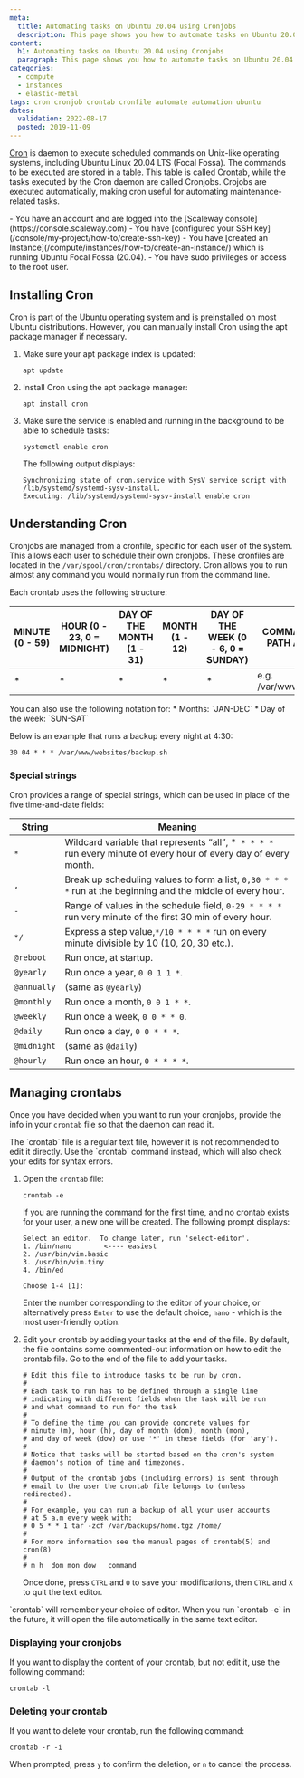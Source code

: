 ```yaml
---
meta:
  title: Automating tasks on Ubuntu 20.04 using Cronjobs
  description: This page shows you how to automate tasks on Ubuntu 20.04 using Cronjobs
content:
  h1: Automating tasks on Ubuntu 20.04 using Cronjobs
  paragraph: This page shows you how to automate tasks on Ubuntu 20.04 using Cronjobs
categories:
  - compute
  - instances
  - elastic-metal
tags: cron cronjob crontab cronfile automate automation ubuntu
dates:
  validation: 2022-08-17
  posted: 2019-11-09
---
```


[Cron](https://manpages.ubuntu.com/manpages/focal/en/man8/cron.8.html) is daemon to execute scheduled commands on Unix-like operating systems, including Ubuntu Linux 20.04 LTS (Focal Fossa). 
The commands to be executed are stored in a table. This table is called Crontab, while the tasks executed by the Cron daemon are called Cronjobs. Crojobs are executed automatically, making cron useful for automating maintenance-related tasks.



<Message type="requirement">
- You have an account and are logged into the [Scaleway console](https://console.scaleway.com)
- You have [configured your SSH key](/console/my-project/how-to/create-ssh-key)
- You have [created an Instance](/compute/instances/how-to/create-an-instance/) which is running Ubuntu Focal Fossa (20.04).
- You have sudo privileges or access to the root user.
</Message>

## Installing Cron

Cron is part of the Ubuntu operating system and is preinstalled on most Ubuntu distributions. However, you can manually install Cron using the apt package manager if necessary.

1. Make sure your apt package index is updated:
    ```
    apt update
    ```
2. Install Cron using the apt package manager:
    ```
    apt install cron
    ```
3. Make sure the service is enabled and running in the background to be able to schedule tasks: 
    ```
    systemctl enable cron
    ```

    The following output displays: 
    ```
    Synchronizing state of cron.service with SysV service script with /lib/systemd/systemd-sysv-install.
    Executing: /lib/systemd/systemd-sysv-install enable cron
    ```

##  Understanding Cron

Cronjobs are managed from a cronfile, specific for each user of the system. This allows each user to schedule their own cronjobs. These cronfiles are located in the `/var/spool/cron/crontabs/` directory.
Cron allows you to run almost any command you would normally run from the command line. 

Each crontab uses the following structure:

| MINUTE (0 - 59) 	| HOUR (0 - 23, 0 = MIDNIGHT) 	| DAY OF THE MONTH (1 - 31) 	| MONTH (1 - 12) 	| DAY OF THE WEEK (0 - 6, 0 = SUNDAY) 	| COMMAND OR DIRECTORY PATH AND SCRIPT NAME 	|
|-----------------	|-----------------------------	|---------------------------	|----------------	|-------------------------------------	|-------------------------------------------	|
| *                	| *                            	| *             	            | *               	| *                                   	| e.g. /var/www/websites/backup.sh          	|

<Message type="tip">
You can also use the following notation for:
* Months: `JAN-DEC`
* Day of the week: `SUN-SAT`
</Message>

Below is an example that runs a backup every night at 4:30: 

```
30 04 * * * /var/www/websites/backup.sh
```

### Special strings

Cron provides a range of special strings, which can be used in place of the five time-and-date fields:

| String       	| Meaning                                                                                                          	|
|--------------	|------------------------------------------------------------------------------------------------------------------	|
| `*`          	| Wildcard variable that represents “all”, *` * * * *` run every minute of every hour of every day of every month. 	|
| `,`          	| Break up scheduling values to form a list, `0,30 * * * *` run at the beginning and the middle of every hour.     	|
| `-`          	| Range of values in the schedule field, `0-29 * * * *`  run very minute of the first 30 min of every hour.        	|
| `*/`         	| Express a step value,`*/10 * * * *` run on every minute divisible by 10 (10, 20, 30 etc.).                       	|
| `@reboot`   	| Run once, at startup.                                                                                            	|
| `@yearly`   	| Run once a year, `0 0 1 1 *`.                                                                                    	|
| `@annually` 	| (same as `@yearly`)                                                                                              	|
| `@monthly`  	| Run once a month, `0 0 1 * *`.                                                                                   	|
| `@weekly`   	| Run once a week, `0 0 * * 0`.                                                                                    	|
| `@daily`    	| Run once a day, `0 0 * * *`.                                                                                     	|
| `@midnight` 	| (same as `@daily`)                                                                                               	|
| `@hourly`   	| Run once an hour, `0 * * * *`.                                                                                   	|

## Managing crontabs

Once you have decided when you want to run your cronjobs, provide the info in your `crontab` file so that the daemon can read it. 

<Message type="important">
The `crontab` file is a regular text file, however it is not recommended to edit it directly. Use the `crontab` command instead, which will also check your edits for syntax errors. 
</Message>

1. Open the `crontab` file: 
    ```
    crontab -e 
    ```

    If you are running the command for the first time, and no crontab exists for your user, a new one will be created. The following prompt displays:

    ```
    Select an editor.  To change later, run 'select-editor'.
    1. /bin/nano        <---- easiest
    2. /usr/bin/vim.basic
    3. /usr/bin/vim.tiny
    4. /bin/ed

    Choose 1-4 [1]:
    ```

    Enter the number corresponding to the editor of your choice, or alternatively press `Enter` to use the default choice, `nano` - which is the most user-friendly option. 
2. Edit your crontab by adding your tasks at the end of the file. 
    <Message type ="note"> 
    By default, the file contains some commented-out information on how to edit the crontab file. Go to the end of the file to add your tasks. 

    </Message>

    ```
    # Edit this file to introduce tasks to be run by cron.
    #
    # Each task to run has to be defined through a single line
    # indicating with different fields when the task will be run
    # and what command to run for the task
    #
    # To define the time you can provide concrete values for
    # minute (m), hour (h), day of month (dom), month (mon),
    # and day of week (dow) or use '*' in these fields (for 'any').
    #
    # Notice that tasks will be started based on the cron's system
    # daemon's notion of time and timezones.
    #
    # Output of the crontab jobs (including errors) is sent through
    # email to the user the crontab file belongs to (unless redirected).
    #
    # For example, you can run a backup of all your user accounts
    # at 5 a.m every week with:
    # 0 5 * * 1 tar -zcf /var/backups/home.tgz /home/
    #
    # For more information see the manual pages of crontab(5) and cron(8)
    #
    # m h  dom mon dow   command
    ```

    Once done, press `CTRL` and `O` to save your modifications, then  `CTRL` and `X` to quit the text editor. 

<Message type="tip">
`crontab` will remember your choice of editor. When you run `crontab -e` in the future, it will open the file automatically in the same text editor. 
</Message>

### Displaying your cronjobs

If you want to display the content of your crontab, but not edit it, use the following command: 

``` 
crontab -l 
```

### Deleting your crontab

If you want to delete your crontab, run the following command: 

```
crontab -r -i
```

When prompted, press `y` to confirm the deletion, or `n` to cancel the process. 

